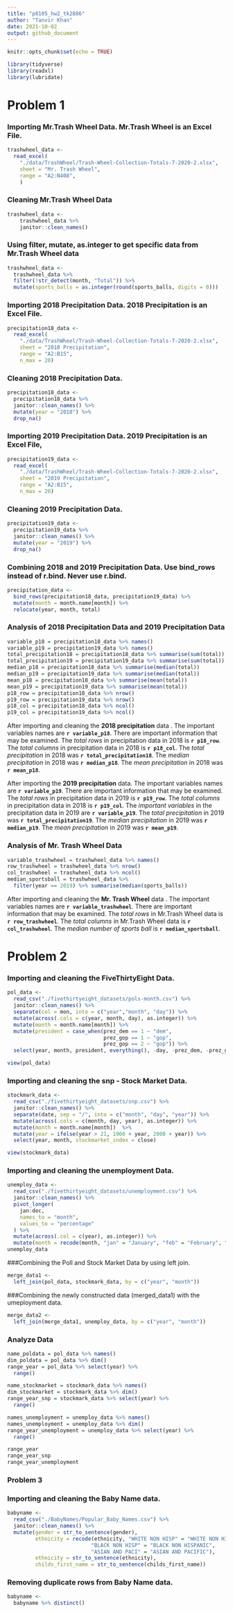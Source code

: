 ```yaml
---
title: "p8105_hw2_tk2886"
author: "Tanvir Khan"
date: 2021-10-02
output: github_document
---
```


```r
knitr::opts_chunk$set(echo = TRUE)

library(tidyverse)
library(readxl)
library(lubridate)
```


# Problem 1 
### Importing Mr.Trash Wheel Data. Mr.Trash Wheel is an Excel File. 
```r
trashwheel_data <- 
  read_excel(
    "./data/TrashWheel/Trash-Wheel-Collection-Totals-7-2020-2.xlsx",
    sheet = "Mr. Trash Wheel",
    range = "A2:N408",
    )
```

### Cleaning Mr.Trash Wheel Data
```r
trashwheel_data <-
    trashwheel_data %>%
    janitor::clean_names() 
```

### Using filter, mutate, as.integer to get specific data from Mr.Trash Wheel data
```r
trashwheel_data <-
  trashwheel_data %>%
  filter(!str_detect(month, "Total")) %>%
  mutate(sports_balls = as.integer(round(sports_balls, digits = 0)))
```


### Importing 2018 Precipitation Data. 2018 Precipitation is an Excel File. 
```r
precipitation18_data <-
  read_excel(
    "./data/TrashWheel/Trash-Wheel-Collection-Totals-7-2020-2.xlsx",
    sheet = "2018 Precipitation",
    range = "A2:B15",
    n_max = 20)
```


### Cleaning 2018 Precipitation Data.
```r
precipitation18_data <-
  precipitation18_data %>%
  janitor::clean_names() %>%
  mutate(year = "2018") %>%
  drop_na()
```

### Importing 2019 Precipitation Data. 2019 Precipitation is an Excel File, 
```r
precipitation19_data <-
  read_excel(
    "./data/TrashWheel/Trash-Wheel-Collection-Totals-7-2020-2.xlsx",
    sheet = "2019 Precipitation",
    range = "A2:B15",
    n_max = 20)
```

### Cleaning 2019 Precipitation Data.
```r
precipitation19_data <-
  precipitation19_data %>%
  janitor::clean_names() %>%
  mutate(year = "2019") %>%
  drop_na()
```


### Combining 2018 and 2019 Precipitation Data. Use bind_rows instead of r.bind. Never use r.bind. 
```r
precipitation_data <-
  bind_rows(precipitation18_data, precipitation19_data) %>%
  mutate(month = month.name[month]) %>%
  relocate(year, month, total) 
```




### Analysis of 2018 Precipitation Data and 2019 Precipitation Data
```r
variable_p18 = precipitation18_data %>% names()
variable_p19 = precipitation19_data %>% names()
total_precipitation18 = precipitation18_data %>% summarise(sum(total))
total_precipitation19 = precipitation19_data %>% summarise(sum(total))
median_p18 = precipitation18_data %>% summarise(median(total))
median_p19 = precipitation19_data %>% summarise(median(total))
mean_p18 = precipitation18_data %>% summarise(mean(total))
mean_p19 = precipitation19_data %>% summarise(mean(total))
p18_row = precipitation18_data %>% nrow()
p19_row = precipitation19_data %>% nrow()
p18_col = precipitation18_data %>% ncol()
p19_col = precipitation19_data %>% ncol()
```
After importing and cleaning the **2018 precipitation** data . The important variables names are **`r variable_p18`**. There are important information that may be examined. The *total rows* in precipitation data in 2018 is **`r p18_row`**. The *total columns* in precipitation data in 2018 is **`r p18_col`**. The *total precipitation* in 2018 was **`r total_precipitation18`**. The *median precipitation* in 2018 was **`r median_p18`**. The *mean precipitation* in 2018 was **`r mean_p18`**.

After importing the **2019 precipitation** data. The important variables names are **`r variable_p19`**. There are important information that may be examined. The *total rows* in precipitation data in 2019 is **`r p19_row`**. The *total columns* in precipitation data in 2018 is **`r p19_col`**. The *important variables* in the precipitation data in 2019 are **`r variable_p19`**. The *total precipitation* in 2019 was **`r total_precipitation19`**. The *median precipitation* in 2019 was **`r median_p19`**. The *mean precipitation* in 2019 was **`r mean_p19`**. 


### Analysis of Mr. Trash Wheel Data
```r
variable_trashwheel = trashwheel_data %>% names()
row_trashwheel = trashwheel_data %>% nrow()
col_trashwheel = trashwheel_data %>% ncol()
median_sportsball = trashwheel_data %>% 
  filter(year == 2019) %>% summarise(median(sports_balls))
```
After importing and cleaning the **Mr. Trash Wheel** data . The important variables names are **`r variable_trashwheel`**. There are important information that may be examined. The *total rows* in Mr.Trash Wheel data is **`r row_trashwheel`**. The *total columns* in Mr.Trash Wheel data is **`r col_trashwheel`**. The *median number of sports ball* is **`r median_sportsball`**.



# Problem 2
### Importing and cleaning the FiveThirtyEight Data. 
```r
pol_data <- 
  read_csv("./fivethirtyeight_datasets/pols-month.csv") %>%
  janitor::clean_names() %>%
  separate(col = mon, into = c("year","month", "day")) %>%
  mutate(across(.cols = c(year, month, day), as.integer)) %>%
  mutate(month = month.name[month]) %>%
  mutate(president = case_when(prez_dem == 1 ~ "dem", 
                               prez_gop == 1 ~ "gop",
                               prez_gop == 2 ~ "gop")) %>%
  select(year, month, president, everything(), -day, -prez_dem, -prez_gop)

view(pol_data)
```

### Importing and cleaning the snp - Stock Market Data.
```r
stockmark_data <-
  read_csv("./fivethirtyeight_datasets/snp.csv") %>%
  janitor::clean_names() %>%
  separate(date, sep = "/", into = c("month", "day", "year")) %>%
  mutate(across(.cols = c(month, day, year), as.integer)) %>%
  mutate(month = month.name[month])  %>%
  mutate(year = ifelse(year > 21, 1900 + year, 2000 + year)) %>%
  select(year, month, stockmarket_index = close)

view(stockmark_data)
```

### Importing and cleaning the unemployment Data.
```r
unemploy_data <-
  read_csv("./fivethirtyeight_datasets/unemployment.csv") %>%
  janitor::clean_names() %>%
  pivot_longer(
    jan:dec,
    names_to = "month",
    values_to = "percentage"
  ) %>%
  mutate(across(.col = c(year), as.integer)) %>%
  mutate(month = recode(month, "jan" = "January", "feb" = "February", "mar" = "March", "apr" = "April", "may" = "May", "jun" = "June",                                "jul" = "July", "aug" = "August", "sep" = "September", "oct" = "October", "nov" = "November", "dec" =                                  "December"))
unemploy_data
```


###Combining the Poll and Stock Market Data by using left join. 
```r
merge_data1 <-
  left_join(pol_data, stockmark_data, by = c("year", "month"))
```


###Combining the newly constructed data (merged_data1) with the umeployment data. 
```r
merge_data2 <-
  left_join(merge_data1, unemploy_data, by = c("year", "month"))
```


### Analyze Data

```r
name_poldata = pol_data %>% names()
dim_poldata = pol_data %>% dim()
range_year = pol_data %>% select(year) %>%
  range()

name_stockmarket = stockmark_data %>% names()
dim_stockmarket = stockmark_data %>% dim()
range_year_snp = stockmark_data %>% select(year) %>%
  range()

names_unemployment = unemploy_data %>% names()
names_unemployment = unemploy_data %>% dim()
range_year_unemployment = unemploy_data %>% select(year) %>%
  range()

range_year
range_year_snp
range_year_unemployment
```




### Problem 3
### Importing and cleaning the Baby Name data. 
```r
babyname <-
  read_csv("./BabyNames/Popular_Baby_Names.csv") %>%
  janitor::clean_names() %>%
  mutate(gender = str_to_sentence(gender),
         ethnicity = recode(ethnicity, "WHITE NON HISP" = "WHITE NON HISPANIC",
                           "BLACK NON HISP" = "BLACK NON HISPANIC",
                           "ASIAN AND PACI" = "ASIAN AND PACIFIC"),
         ethnicity = str_to_sentence(ethnicity),
         childs_first_name = str_to_sentence(childs_first_name))
```

### Removing duplicate rows from Baby Name data.
```r
babyname <-
  babyname %>% distinct()
```




